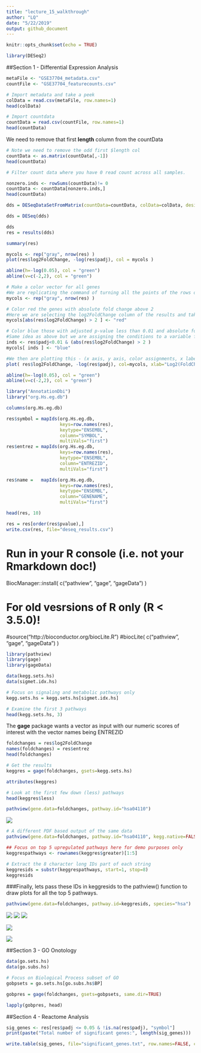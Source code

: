 ```yaml
---
title: "lecture_15_walkthrough"
author: "LQ"
date: "5/22/2019"
output: github_document
---
```


```r
knitr::opts_chunk$set(echo = TRUE)
```

```r
library(DESeq2)
```

##Section 1 - Differential Expression Analysis

```r
metaFile <- "GSE37704_metadata.csv"
countFile <- "GSE37704_featurecounts.csv"
```

```r
# Import metadata and take a peek
colData = read.csv(metaFile, row.names=1)
head(colData)
```

```r
# Import countdata
countData = read.csv(countFile, row.names=1)
head(countData)
```
We need to remove that first **length** column from the countData
```r
# Note we need to remove the odd first $length col
countData <- as.matrix(countData[,-1])
head(countData)
```


```r
# Filter count data where you have 0 read count across all samples.

nonzero.inds <- rowSums(countData)!= 0
countData <- countData[nonzero.inds,]
head(countData)

```

```r
dds = DESeqDataSetFromMatrix(countData=countData, colData=colData, design=~condition)
```

```r
dds = DESeq(dds)
```

```r
dds
res = results(dds)
```

```r
summary(res)
```

```r
mycols <- rep("gray", nrow(res) )
plot(res$log2FoldChange, -log(res$padj), col = mycols )

abline(h=-log(0.05), col = "green")
abline(v=c(-2,2), col = "green")
```

```r
# Make a color vector for all genes
#We are replicating the command of turning all the points of the rows of res to gray and assigning the name of "mycols"
mycols <- rep("gray", nrow(res) )

# Color red the genes with absolute fold change above 2
#Here we are selecting the log2FoldChange column of the results and taking its absolute value.  When this is greater than two within "mycols", this will change these points to red
mycols[abs(res$log2FoldChange) > 2 ] <- "red"

# Color blue those with adjusted p-value less than 0.01 and absolute fold change more than 2
#Same idea as above but we are assigning the conditions to a variable for ease.  We then are commanding R to change all of the points which match the paramaters of "inds" within mycols to blue
inds <- res$padj<0.01 & (abs(res$log2FoldChange) > 2 )
mycols[ inds ] <- "blue"

#We then are plotting this - (x axis, y axis, color assignments, x labels, y labels)
plot( res$log2FoldChange, -log(res$padj), col=mycols, xlab="Log2(FoldChange)", ylab="-Log(P-value)" )

abline(h=-log(0.05), col = "green")
abline(v=c(-2,2), col = "green")
```


```r
library("AnnotationDbi")
library("org.Hs.eg.db")

columns(org.Hs.eg.db)
```

```r
res$symbol = mapIds(org.Hs.eg.db,
                    keys=row.names(res), 
                    keytype="ENSEMBL",
                    column="SYMBOL",
                    multiVals="first")
res$entrez = mapIds(org.Hs.eg.db,
                    keys=row.names(res),
                    keytype="ENSEMBL",
                    column="ENTREZID",
                    multiVals="first")

res$name =   mapIds(org.Hs.eg.db,
                    keys=row.names(res),
                    keytype="ENSEMBL",
                    column="GENENAME",
                    multiVals="first")

head(res, 10)

```

```r
res = res[order(res$pvalue),]
write.csv(res, file="deseq_results.csv")
```

# Run in your R console (i.e. not your Rmarkdown doc!)
BiocManager::install( c("pathview", "gage", "gageData") )

# For old vesrsions of R only (R < 3.5.0)!
#source("http://bioconductor.org/biocLite.R")
#biocLite( c("pathview", "gage", "gageData") )
```r
library(pathview)
library(gage)
library(gageData)
```


```r
data(kegg.sets.hs)
data(sigmet.idx.hs)

# Focus on signaling and metabolic pathways only
kegg.sets.hs = kegg.sets.hs[sigmet.idx.hs]

# Examine the first 3 pathways
head(kegg.sets.hs, 3)
```

The **gage** package wants a vector as input with our numeric scores of interest with the vector names being ENTREZID
```r
foldchanges = res$log2FoldChange
names(foldchanges) = res$entrez
head(foldchanges)
```

```r
# Get the results
keggres = gage(foldchanges, gsets=kegg.sets.hs)

```

```r
attributes(keggres)
```

```r
# Look at the first few down (less) pathways
head(keggres$less)
```

```r
pathview(gene.data=foldchanges, pathway.id="hsa04110")
```

![](hsa04110.pathview.png)


```r
# A different PDF based output of the same data
pathview(gene.data=foldchanges, pathway.id="hsa04110", kegg.native=FALSE)
```

```r
## Focus on top 5 upregulated pathways here for demo purposes only
keggrespathways <- rownames(keggres$greater)[1:5]

# Extract the 8 character long IDs part of each string
keggresids = substr(keggrespathways, start=1, stop=8)
keggresids
```

###Finally, lets pass these IDs in keggresids to the pathview() function to draw plots for all the top 5 pathways.
```r
pathview(gene.data=foldchanges, pathway.id=keggresids, species="hsa")
```

![](hsa04640.pathview.png)
![](hsa04630.pathview.png)
![](hsa00140.pathview.png)

![](hsa04142.pathview.png)

![](hsa04330.pathview.png)

##Section 3 - GO Onotology

```r
data(go.sets.hs)
data(go.subs.hs)

# Focus on Biological Process subset of GO
gobpsets = go.sets.hs[go.subs.hs$BP]

gobpres = gage(foldchanges, gsets=gobpsets, same.dir=TRUE)

lapply(gobpres, head)
```

##Section 4 - Reactome Analysis

```r
sig_genes <- res[res$padj <= 0.05 & !is.na(res$padj), "symbol"]
print(paste("Total number of significant genes:", length(sig_genes)))
```


```r
write.table(sig_genes, file="significant_genes.txt", row.names=FALSE, col.names=FALSE, quote=FALSE)
```





